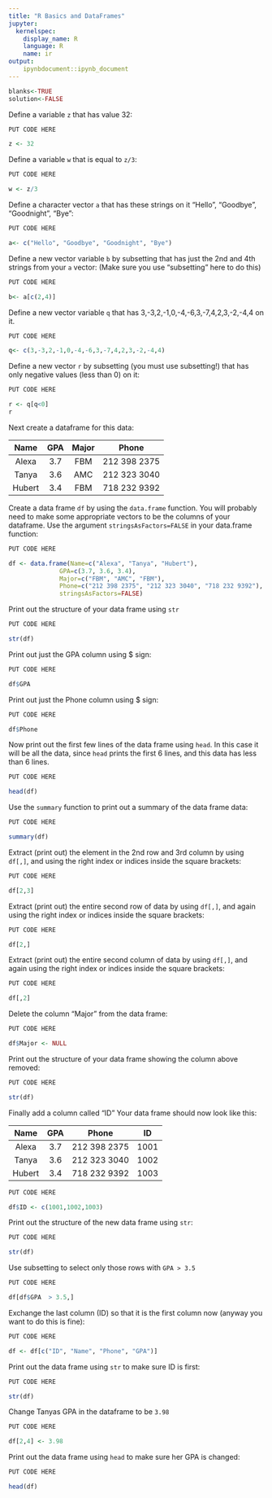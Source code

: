 ```yaml
---
title: "R Basics and DataFrames"
jupyter:
  kernelspec:
    display_name: R
    language: R
    name: ir
output:
    ipynbdocument::ipynb_document
---
```

```r
blanks<-TRUE
solution<-FALSE
```

Define a variable `z` that has value 32:

```r
PUT CODE HERE
```
```r
z <- 32
```

Define a variable `w` that is equal to `z/3`:

```r
PUT CODE HERE
```
```r
w <- z/3 
```

Define a character vector `a` that has these strings on it "Hello", "Goodbye", "Goodnight", "Bye":

```r
PUT CODE HERE
```
```r
a<- c("Hello", "Goodbye", "Goodnight", "Bye")
```

Define a new vector variable `b` by subsetting that has just the 2nd and 4th strings from your `a` vector: (Make sure you use "subsetting" here to do this)

```r
PUT CODE HERE
```
```r
b<- a[c(2,4)]
```

Define a new vector variable `q` that has 3,-3,2,-1,0,-4,-6,3,-7,4,2,3,-2,-4,4 on it. 

```r
PUT CODE HERE
```
```r
q<- c(3,-3,2,-1,0,-4,-6,3,-7,4,2,3,-2,-4,4) 
```

Define a new vector `r` by subsetting (you must use subsetting!) that has only negative values (less than 0) on it: 

```r
PUT CODE HERE
```
```r
r <- q[q<0]
r
```

Next create a dataframe for this data:

|  Name  |  GPA | Major |  Phone    |
|:------:|:----:|:---:|:------------:|
| Alexa |  3.7 | FBM | 212 398 2375 |
| Tanya |  3.6 | AMC | 212 323 3040 |
| Hubert |  3.4 | FBM | 718 232 9392 |

Create a data frame `df` by using the `data.frame` function. You will probably need to make some appropriate vectors to be the columns of your dataframe. Use the argument `stringsAsFactors=FALSE` in your data.frame function:

```r
PUT CODE HERE
```
```r
df <- data.frame(Name=c("Alexa", "Tanya", "Hubert"),
			  GPA=c(3.7, 3.6, 3.4),
			  Major=c("FBM", "AMC", "FBM"),
			  Phone=c("212 398 2375", "212 323 3040", "718 232 9392"),
			  stringsAsFactors=FALSE)
```

Print out the structure of your data frame using `str`

```r
PUT CODE HERE
```
```r
str(df)
```

Print out just the GPA column using $ sign:  

```r
PUT CODE HERE
```
```r
df$GPA
```


Print out just the Phone column using $ sign:  

```r
PUT CODE HERE
```
```r
df$Phone
```
Now print out the first few lines of the data frame using `head`. In this case it will be all the data, since `head` prints the first 6 lines, and this data has less than 6 lines.

```r
PUT CODE HERE
```
```r
head(df)
```

Use the `summary` function to print out a summary of the data frame data:

```r
PUT CODE HERE
```
```r
summary(df)
```

Extract (print out) the element in the 2nd row and 3rd column by using `df[,]`, and using the right index or indices inside the square brackets: 

```r
PUT CODE HERE
```
```r
df[2,3]
```

Extract (print out) the entire second row of data by using `df[,]`, and again using the right index or indices inside the square brackets: 

```r
PUT CODE HERE
```
```r
df[2,]
```

Extract (print out) the entire second column of data by using `df[,]`, and again using the right index or indices inside the square brackets: 

```r
PUT CODE HERE
```
```r
df[,2]
```

Delete the column "Major" from the data frame:

```r
PUT CODE HERE
```
```r
df$Major <- NULL
```

Print out the structure of your data frame showing the column above removed: 

```r
PUT CODE HERE
```
```r
str(df)
```

Finally add a column called "ID" 
Your data frame should now look like this:  

|  Name  |  GPA |  Phone       | ID  |
|:------:|:----:|:------------:|:---:|
| Alexa |  3.7 | 212 398 2375 | 1001 |
| Tanya |  3.6 | 212 323 3040 | 1002 |
| Hubert |  3.4 | 718 232 9392 | 1003 |


```r
PUT CODE HERE
```
```r
df$ID <- c(1001,1002,1003)
```

Print out the structure of the new data frame using `str`:

```r
PUT CODE HERE
```
```r
str(df)
```

Use subsetting to select only those rows with `GPA > 3.5`

```r
PUT CODE HERE
```
```r
df[df$GPA  > 3.5,]
```

Exchange the last column (ID) so that it is the first column now (anyway you want to do this is fine):

```r
PUT CODE HERE
```
```r
df <- df[c("ID", "Name", "Phone", "GPA")]
```

Print out the data frame using `str` to make sure ID is first:

```r
PUT CODE HERE
```
```r
str(df)
```

Change Tanyas GPA in the dataframe to be `3.98`

```r
PUT CODE HERE
```
```r
df[2,4] <- 3.98
```

Print out the data frame using `head` to make sure her GPA is changed:

```r
PUT CODE HERE
```
```r
head(df)
```
